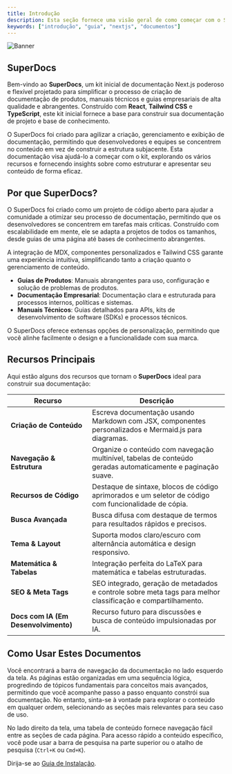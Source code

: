 ```yaml
---
title: Introdução
description: Esta seção fornece uma visão geral de como começar com o SuperDocs, Kit Inicial de Documentação Next.js.
keywords: ["introdução", "guia", "nextjs", "documentos"]
---
```


![Banner](/images/banner.png "SuperDocs")

## SuperDocs

Bem-vindo ao **SuperDocs**, um kit inicial de documentação Next.js poderoso e flexível projetado para simplificar o processo de criação de documentação de produtos, manuais técnicos e guias empresariais de alta qualidade e abrangentes. Construído com **React**, **Tailwind CSS** e **TypeScript**, este kit inicial fornece a base para construir sua documentação de projeto e base de conhecimento.

O SuperDocs foi criado para agilizar a criação, gerenciamento e exibição de documentação, permitindo que desenvolvedores e equipes se concentrem no conteúdo em vez de construir a estrutura subjacente. Esta documentação visa ajudá-lo a começar com o kit, explorando os vários recursos e fornecendo insights sobre como estruturar e apresentar seu conteúdo de forma eficaz.

<CardGrid>
  <Card
    subtitle="Instruções"
    title="Instalação"
    description="Comece com o SuperDocs usando nosso guia de instalação rápida para iniciar seu projeto."
    href="/docs/introduction/installation"
  />
  <Card
    subtitle="Configuração"
    title="Configurações do Site"
    description="Configurando o layout, links e otimização para mecanismos de busca do seu projeto SuperDocs."
    href="/docs/introduction/setup"
  />
  <Card
    subtitle="Suporte"
    title="SuperDocs"
    description="Líder australiana em branding, marketing e desenvolvimento web."
    href="https://github.com/danielrocs/superdocs"
    external={true}
  />
</CardGrid>

## Por que SuperDocs?

O SuperDocs foi criado como um projeto de código aberto para ajudar a comunidade a otimizar seu processo de documentação, permitindo que os desenvolvedores se concentrem em tarefas mais críticas. Construído com escalabilidade em mente, ele se adapta a projetos de todos os tamanhos, desde guias de uma página até bases de conhecimento abrangentes.

A integração de MDX, componentes personalizados e Tailwind CSS garante uma experiência intuitiva, simplificando tanto a criação quanto o gerenciamento de conteúdo.

- **Guias de Produtos**: Manuais abrangentes para uso, configuração e solução de problemas de produtos.
- **Documentação Empresarial**: Documentação clara e estruturada para processos internos, políticas e sistemas.
- **Manuais Técnicos**: Guias detalhados para APIs, kits de desenvolvimento de software (SDKs) e processos técnicos.

O SuperDocs oferece extensas opções de personalização, permitindo que você alinhe facilmente o design e a funcionalidade com sua marca.

## Recursos Principais

Aqui estão alguns dos recursos que tornam o **SuperDocs** ideal para construir sua documentação:

| Recurso                              | Descrição                                                                                                     |
| ------------------------------------ | --------------------------------------------------------------------------------------------------------------- |
| **Criação de Conteúdo**             | Escreva documentação usando Markdown com JSX, componentes personalizados e Mermaid.js para diagramas.         |
| **Navegação & Estrutura**           | Organize o conteúdo com navegação multinível, tabelas de conteúdo geradas automaticamente e paginação suave.  |
| **Recursos de Código**              | Destaque de sintaxe, blocos de código aprimorados e um seletor de código com funcionalidade de cópia.         |
| **Busca Avançada**                  | Busca difusa com destaque de termos para resultados rápidos e precisos.                                       |
| **Tema & Layout**                   | Suporta modos claro/escuro com alternância automática e design responsivo.                                    |
| **Matemática & Tabelas**            | Integração perfeita do LaTeX para matemática e tabelas estruturadas.                                          |
| **SEO & Meta Tags**                 | SEO integrado, geração de metadados e controle sobre meta tags para melhor classificação e compartilhamento.  |
| **Docs com IA (Em Desenvolvimento)**| Recurso futuro para discussões e busca de conteúdo impulsionadas por IA.                                      |

## Como Usar Estes Documentos

Você encontrará a barra de navegação da documentação no lado esquerdo da tela. As páginas estão organizadas em uma sequência lógica, progredindo de tópicos fundamentais para conceitos mais avançados, permitindo que você acompanhe passo a passo enquanto constrói sua documentação. No entanto, sinta-se à vontade para explorar o conteúdo em qualquer ordem, selecionando as seções mais relevantes para seu caso de uso.

No lado direito da tela, uma tabela de conteúdo fornece navegação fácil entre as seções de cada página. Para acesso rápido a conteúdo específico, você pode usar a barra de pesquisa na parte superior ou o atalho de pesquisa (`Ctrl+K` ou `Cmd+K`).

Dirija-se ao [Guia de Instalação](/docs/introduction/installation).


